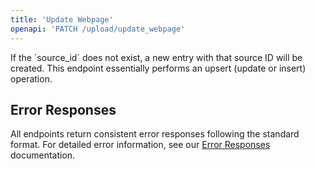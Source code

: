 ```yaml
---
title: 'Update Webpage'
openapi: 'PATCH /upload/update_webpage'
---
```



<Panel>
  <TableOfContents />
</Panel>
If the `source_id` does not exist, a new entry with that source ID will be created. This endpoint essentially performs an upsert (update or insert) operation.



## Error Responses

All endpoints return consistent error responses following the standard format. For detailed error information, see our [Error Responses](/api-reference/error-responses) documentation.

